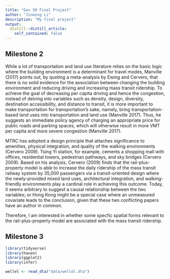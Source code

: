 ```yaml
---
title: "Gov 50 Final Project"
author: "Jinming Li"
description: "My final project"
output:
  distill::distill_article:
    self_contained: false
---
```




## Milestone 2

While a lot of transportation and land use literature relies on the basic logic where the building environment is a determinant for travel modes, Manville (2017) points out, by quoting a meta-analysis by Ewing and Cervero, that there is no solid evidence for the association between changing the building environment and reducing driving and increasing mass transit ridership. To achieve the goal of decreasing per capita driving and hence the congestion, instead of delving into variables such as density, design, diversity, destination accessibility, and distance to transit, it is more important to make transportation for transportation’s sake, namely, bring transportation-based land uses into transportation and land use (Manville 2017). Thus, he suggests an immediate policy agency of charging an appropriate price for public roads and parking spaces, which will otherwise result in more VMT per capita and more severe congestion (Manville 2017). 

MTRC has adopted a design principle that attaches significance to amenities, physical integration, and quality of the walking environments (Cervero 2009). Tsing Yi station, for example, cements a shopping mall with offices, residential towers, pedestrian pathways, and sky bridges (Cervero 2009). Based on his analysis, Cervero (2009) finds that the rail-plus-property model is able to increase the daily ridership of the mass transit railway system by 35,000 passengers via a transit-oriented design where the newly-provided mixed land uses, architectural integration, and walking-friendly environments play a cardinal role in achieving this outcome. Today, it seems arbitrary to suggest a causal relationship between the two variables; or Hong Kong might be a special case where an unmeasured covariate leads to the conclusion, given that these two conflicting papers have an author in common.

Therefore, I am interested in whether some specfic spatial forms relevant to the rail-plus-property model are associated with the mass transit ridership.



## Milestone 3

```r
library(tidyverse)
library(haven)
library(ggplot2)
library(infer)

wellel <- read_dta("data/wellel.dta")
```

